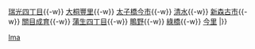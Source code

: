 {{鐵道路線
| 模板名稱 = 今里筋線
| 名稱 = [[File:Osaka Metro logo 2.svg|23px|大阪地下鐵|link=大阪地下鐵]] <span style="font-size:smaller;">[[大阪市高速電氣軌道]]</span> [[今里筋線]] [[File:Osaka Metro Imazatosuji line symbol.svg|15px|I]] 
| 代表色 = #ee7b1a
| 背景顏色 = #FFFFFF
| 車站列表 = [[井高野站|井高野]]{{-w}} [[瑞光四丁目站|瑞光四丁目]]{{-w}} [[大桐豐里站|大桐豐里]]{{-w}}  [[太子橋今市站|太子橋今市]]{{-w}} [[清水站 (大阪府)|清水]]{{-w}} [[新森古市站|新森古市]]{{-w}} [[關目成育站|關目成育]]{{-w}} [[蒲生四丁目站|蒲生四丁目]]{{-w}} [[鴫野站|鴫野]]{{-w}} [[綠橋站|綠橋]]{{-w}} [[今里站 (大阪市高速電氣軌道)|今里]]
|}}<noinclude>
[[Category:大阪市高速電氣軌道路線模板|Ima]]
</noinclude>